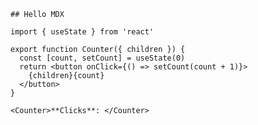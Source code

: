 ```mdx filename="Markdown"
## Hello MDX

import { useState } from 'react'

export function Counter({ children }) {
  const [count, setCount] = useState(0)
  return <button onClick={() => setCount(count + 1)}>
    {children}{count}
  </button>
}

<Counter>**Clicks**: </Counter>
```